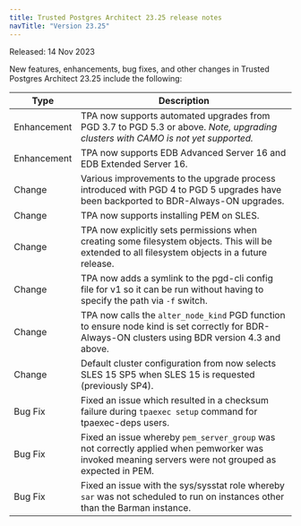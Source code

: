 ```yaml
---
title: Trusted Postgres Architect 23.25 release notes 
navTitle: "Version 23.25"
---
```


Released: 14 Nov 2023

New features, enhancements, bug fixes, and other changes in Trusted Postgres Architect 23.25 include the following:

| Type | Description |
| ---- |------------ |
| Enhancement | TPA now supports automated upgrades from PGD 3.7 to PGD 5.3 or above. *Note, upgrading clusters with CAMO is not yet supported.* |
| Enhancement | TPA now supports EDB Advanced Server 16 and EDB Extended Server 16. |
| Change | Various improvements to the upgrade process introduced with PGD 4 to PGD 5 upgrades have been backported to BDR-Always-ON upgrades. |
| Change | TPA now supports installing PEM on SLES. |
| Change | TPA now explicitly sets permissions when creating some filesystem objects. This will be extended to all filesystem objects in a future release. |
| Change | TPA now adds a symlink to the pgd-cli config file for v1 so it can be run without having to specify the path via `-f` switch. |
| Change | TPA now calls the `alter_node_kind` PGD function to ensure node kind is set correctly for BDR-Always-ON clusters using BDR version 4.3 and above. |
| Change | Default cluster configuration from now selects SLES 15 SP5 when SLES 15 is requested (previously SP4). |
| Bug Fix | Fixed an issue which resulted in a checksum failure during `tpaexec setup` command for tpaexec-deps users.  |
| Bug Fix | Fixed an issue whereby `pem_server_group` was not correctly applied when pemworker was invoked meaning servers were not grouped as expected in PEM. |
| Bug Fix | Fixed an issue with the sys/sysstat role whereby `sar` was not scheduled to run on instances other than the Barman instance. |

